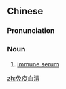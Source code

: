 ==Chinese==
{{zh-forms|type=22}}

===Pronunciation===
{{zh-pron
|m=miǎnyì xuèqīng
|cat=n
}}

===Noun===
{{zh-noun}}

# [[immune serum]]

[[zh:免疫血清]]